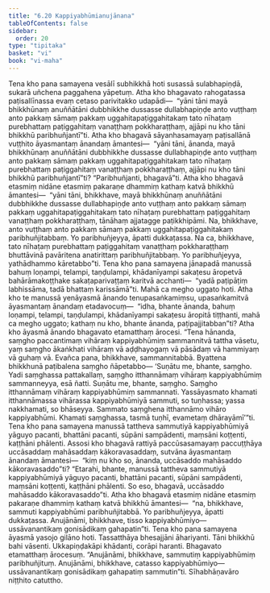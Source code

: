 ```yaml
---
title: "6.20 Kappiyabhūmianujānana"
tableOfContents: false
sidebar:
  order: 20
type: "tipitaka"
basket: "vi"
book: "vi-maha"
---
```



<DynamicBreadcrumb />

<Division number="295" book="vi-maha" e="ch" v="3" p="335">

<Paragraph number="1334" book="vi-maha">
Tena kho pana samayena vesālī subhikkhā hoti susassā sulabhapiṇḍā, sukarā uñchena paggahena yāpetuṃ. Atha kho bhagavato rahogatassa paṭisallīnassa evaṃ cetaso parivitakko udapādi—  “yāni tāni mayā bhikkhūnaṃ anuññātāni dubbhikkhe dussasse dullabhapiṇḍe anto vuṭṭhaṃ anto pakkaṃ sāmaṃ pakkaṃ uggahitapaṭiggahitakaṃ tato nīhaṭaṃ purebhattaṃ paṭiggahitaṃ vanaṭṭhaṃ pokkharaṭṭhaṃ, ajjāpi nu kho tāni bhikkhū paribhuñjantī”ti. Atha kho bhagavā sāyanhasamayaṃ paṭisallānā vuṭṭhito āyasmantaṃ ānandaṃ āmantesi—  “yāni tāni, ānanda, mayā bhikkhūnaṃ anuññātāni dubbhikkhe dussasse dullabhapiṇḍe anto vuṭṭhaṃ anto pakkaṃ sāmaṃ pakkaṃ uggahitapaṭiggahitakaṃ tato nīhaṭaṃ purebhattaṃ paṭiggahitaṃ vanaṭṭhaṃ pokkharaṭṭhaṃ, ajjāpi nu kho tāni bhikkhū paribhuñjantī”ti? “Paribhuñjanti, bhagavā”ti.
</Paragraph>

<Paragraph number="1335" book="vi-maha">
Atha kho bhagavā etasmiṃ nidāne etasmiṃ pakaraṇe dhammiṃ kathaṃ katvā bhikkhū āmantesi—  “yāni tāni, bhikkhave, mayā bhikkhūnaṃ anuññātāni dubbhikkhe dussasse dullabhapiṇḍe anto vuṭṭhaṃ anto pakkaṃ sāmaṃ pakkaṃ uggahitapaṭiggahitakaṃ tato nīhaṭaṃ purebhattaṃ paṭiggahitaṃ vanaṭṭhaṃ pokkharaṭṭhaṃ, tānāhaṃ ajjatagge paṭikkhipāmi. Na, bhikkhave, anto vuṭṭhaṃ anto pakkaṃ sāmaṃ pakkaṃ uggahitapaṭiggahitakaṃ paribhuñjitabbaṃ. Yo paribhuñjeyya, āpatti dukkaṭassa. Na ca, bhikkhave, tato nīhaṭaṃ purebhattaṃ paṭiggahitaṃ vanaṭṭhaṃ pokkharaṭṭhaṃ bhuttāvinā pavāritena anatirittaṃ paribhuñjitabbaṃ. Yo paribhuñjeyya, yathādhammo kāretabbo”ti.
</Paragraph>

<Paragraph number="1336" book="vi-maha">
Tena kho pana samayena jānapadā manussā bahuṃ loṇampi, telampi, taṇḍulampi, khādanīyampi sakaṭesu āropetvā bahārāmakoṭṭhake sakaṭaparivaṭṭaṃ karitvā acchanti—  “yadā paṭipāṭiṃ labhissāma, tadā bhattaṃ karissāmā”ti. Mahā ca megho uggato hoti. Atha kho te manussā yenāyasmā ānando tenupasaṅkamiṃsu, upasaṅkamitvā āyasmantaṃ ānandaṃ etadavocuṃ—  “idha, bhante ānanda, bahuṃ loṇampi, telampi, taṇḍulampi, khādanīyampi sakaṭesu āropitā tiṭṭhanti, mahā ca megho uggato; kathaṃ nu kho, bhante ānanda, paṭipajjitabban”ti? Atha kho āyasmā ānando bhagavato etamatthaṃ ārocesi. “Tena hānanda, saṃgho paccantimaṃ vihāraṃ kappiyabhūmiṃ sammannitvā tattha vāsetu, yaṃ saṃgho ākaṅkhati vihāraṃ vā aḍḍhayogaṃ vā pāsādaṃ vā hammiyaṃ vā guhaṃ vā. Evañca pana, bhikkhave, sammannitabbā. Byattena bhikkhunā paṭibalena saṃgho ñāpetabbo—
</Paragraph>

<Paragraph number="1337" book="vi-maha">
‘Suṇātu me, bhante, saṃgho. Yadi saṃghassa pattakallaṃ, saṃgho itthannāmaṃ vihāraṃ kappiyabhūmiṃ sammanneyya, esā ñatti.
</Paragraph>

<Paragraph number="1338" book="vi-maha">
Suṇātu me, bhante, saṃgho. Saṃgho itthannāmaṃ vihāraṃ kappiyabhūmiṃ sammannati. Yassāyasmato khamati itthannāmassa vihārassa kappiyabhūmiyā sammuti, so tuṇhassa; yassa nakkhamati, so bhāseyya.
</Paragraph>

<Paragraph number="1339" book="vi-maha">
Sammato saṃghena itthannāmo vihāro kappiyabhūmi. Khamati saṃghassa, tasmā tuṇhī, evametaṃ dhārayāmī’”ti.
</Paragraph>

<Paragraph number="1340" book="vi-maha">
Tena kho pana samayena manussā tattheva sammutiyā kappiyabhūmiyā yāguyo pacanti, bhattāni pacanti, sūpāni sampādenti, maṃsāni koṭṭenti, kaṭṭhāni phālenti. Assosi kho bhagavā rattiyā paccūsasamayaṃ paccuṭṭhāya uccāsaddaṃ mahāsaddaṃ kākoravasaddaṃ, sutvāna āyasmantaṃ ānandaṃ āmantesi—  “kiṃ nu kho so, ānanda, uccāsaddo mahāsaddo kākoravasaddo”ti? “Etarahi, bhante, manussā tattheva sammutiyā kappiyabhūmiyā yāguyo pacanti, bhattāni pacanti, sūpāni sampādenti, maṃsāni koṭṭenti, kaṭṭhāni phālenti. So eso, bhagavā, uccāsaddo mahāsaddo kākoravasaddo”ti. Atha kho bhagavā etasmiṃ nidāne etasmiṃ pakaraṇe dhammiṃ kathaṃ katvā bhikkhū āmantesi—  “na, bhikkhave, sammuti kappiyabhūmi paribhuñjitabbā. Yo paribhuñjeyya, āpatti dukkaṭassa. Anujānāmi, bhikkhave, tisso kappiyabhūmiyo—  ussāvanantikaṃ gonisādikaṃ gahapatin”ti.
</Paragraph>

<Paragraph number="1341" book="vi-maha">
Tena kho pana samayena āyasmā yasojo gilāno hoti. Tassatthāya bhesajjāni āhariyanti. Tāni bhikkhū bahi vāsenti. Ukkapiṇḍakāpi khādanti, corāpi haranti. Bhagavato etamatthaṃ ārocesuṃ. “Anujānāmi, bhikkhave, sammutiṃ kappiyabhūmiṃ paribhuñjituṃ. Anujānāmi, bhikkhave, catasso kappiyabhūmiyo—  ussāvanantikaṃ gonisādikaṃ gahapatiṃ sammutin”ti.

</Paragraph>
</Division>

<Paragraph number="1342" type="center" book="vi-maha">
Sīhabhāṇavāro niṭṭhito catuttho.
</Paragraph>